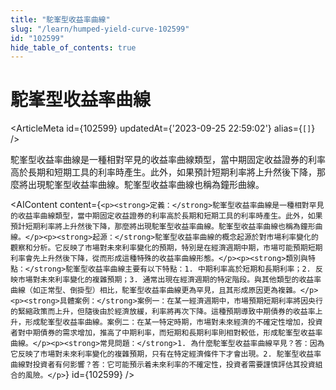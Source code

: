 ```yaml
---
title: "駝峯型收益率曲線"
slug: "/learn/humped-yield-curve-102599"
id: "102599"
hide_table_of_contents: true
---
```



# 駝峯型收益率曲線

<ArticleMeta id={102599} updatedAt={'2023-09-25 22:59:02'} alias={`[]`} />
<div className='border-solid border-b border-t-0 my-4 border-[var(--ifm-color-gray-300)]' />

駝峯型收益率曲線是一種相對罕見的收益率曲線類型，當中期固定收益證券的利率高於長期和短期工具的利率時產生。此外，如果預計短期利率將上升然後下降，那麼將出現駝峯型收益率曲線。駝峯型收益率曲線也稱為鐘形曲線。

<AIContent content={`<p><strong>定義：</strong>駝峯型收益率曲線是一種相對罕見的收益率曲線類型，當中期固定收益證券的利率高於長期和短期工具的利率時產生。此外，如果預計短期利率將上升然後下降，那麼將出現駝峯型收益率曲線。駝峯型收益率曲線也稱為鐘形曲線。</p><p><strong>起源：</strong>駝峯型收益率曲線的概念起源於對市場利率變化的觀察和分析。它反映了市場對未來利率變化的預期，特別是在經濟週期中期，市場可能預期短期利率會先上升然後下降，從而形成這種特殊的收益率曲線形態。</p><p><strong>類別與特點：</strong>駝峯型收益率曲線主要有以下特點：1. 中期利率高於短期和長期利率；2. 反映市場對未來利率變化的複雜預期；3. 通常出現在經濟週期的特定階段。與其他類型的收益率曲線（如正常型、倒掛型）相比，駝峯型收益率曲線更為罕見，且其形成原因更為複雜。</p><p><strong>具體案例：</strong>案例一：在某一經濟週期中，市場預期短期利率將因央行的緊縮政策而上升，但隨後由於經濟放緩，利率將再次下降。這種預期導致中期債券的收益率上升，形成駝峯型收益率曲線。案例二：在某一特定時期，市場對未來經濟的不確定性增加，投資者對中期債券的需求增加，推高了中期利率，而短期和長期利率則相對較低，形成駝峯型收益率曲線。</p><p><strong>常見問題：</strong>1. 為什麼駝峯型收益率曲線罕見？答：因為它反映了市場對未來利率變化的複雜預期，只有在特定經濟條件下才會出現。2. 駝峯型收益率曲線對投資者有何影響？答：它可能預示着未來利率的不確定性，投資者需要謹慎評估其投資組合的風險。</p>`} id={102599} />
